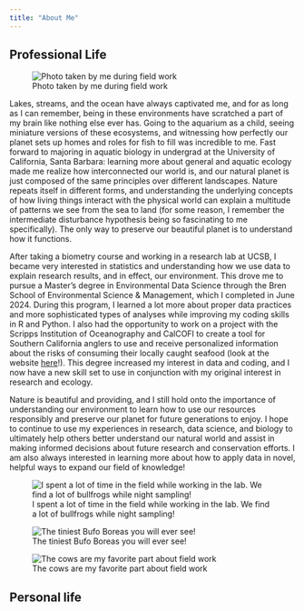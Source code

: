 ```yaml
---
title: "About Me"
---
```


::: {.panel-tabset}

## Professional Life

![Photo taken by me during field work](photos/banner.jpg)

Lakes, streams, and the ocean have always captivated me, and for as long as I can remember, being in these environments have scratched a part of my brain like nothing else ever has. Going to the aquarium as a child, seeing miniature versions of these ecosystems, and witnessing how perfectly our planet sets up homes and roles for fish to fill was incredible to me. Fast forward to majoring in aquatic biology in undergrad at the University of California, Santa Barbara: learning more about general and aquatic ecology made me realize how interconnected our world is, and our natural planet is just composed of the same principles over different landscapes. Nature repeats itself in different forms, and understanding the underlying concepts of how living things interact with the physical world can explain a multitude of patterns we see from the sea to land (for some reason, I remember the intermediate disturbance hypothesis being so fascinating to me specifically). The only way to preserve our beautiful planet is to understand how it functions.

After taking a biometry course and working in a research lab at UCSB, I became very interested in statistics and understanding how we use data to explain research results, and in effect, our environment. This drove me to pursue a Master's degree in Environmental Data Science through the Bren School of Environmental Science & Management, which I completed in June 2024. During this program, I learned a lot more about proper data practices and more sophisticated types of analyses while improving my coding skills in R and Python. I also had the opportunity to work on a project with the Scripps Institution of Oceanography and CalCOFI to create a tool for Southern California anglers to use and receive personalized information about the risks of consuming their locally caught seafood (look at the website [here](https://shiny.calcofi.io/SaferSeafood/)!). This degree increased my interest in data and coding, and I now have a new skill set to use in conjunction with my original interest in research and ecology.

Nature is beautiful and providing, and I still hold onto the importance of understanding our environment to learn how to use our resources responsibly and preserve our planet for future generations to enjoy. I hope to continue to use my experiences in research, data science, and biology to ultimately help others better understand our natural world and assist in making informed decisions about future research and conservation efforts. I am also always interested in learning more about how to apply data in novel, helpful ways to expand our field of knowledge!

::: {layout="[[1,1], [1]]"}
![I spent a lot of time in the field while working in the lab. We find a lot of bullfrogs while night sampling!](photos/frog.jpg)

![The tiniest Bufo Boreas you will ever see!](photos/toad.jpg)

![The cows are my favorite part about field work](photos/cow.jpg)
:::

## Personal life



:::
